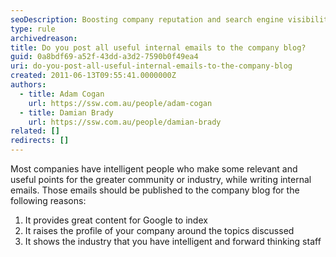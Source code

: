 ```yaml
---
seoDescription: Boosting company reputation and search engine visibility by publishing useful internal emails on the company blog, highlighting intelligent staff insights.
type: rule
archivedreason:
title: Do you post all useful internal emails to the company blog?
guid: 0a8bdf69-a52f-43dd-a3d2-7590b0f49ea4
uri: do-you-post-all-useful-internal-emails-to-the-company-blog
created: 2011-06-13T09:55:41.0000000Z
authors:
  - title: Adam Cogan
    url: https://ssw.com.au/people/adam-cogan
  - title: Damian Brady
    url: https://ssw.com.au/people/damian-brady
related: []
redirects: []
---
```


Most companies have intelligent people who make some relevant and useful points for the greater community or industry, while writing internal emails. Those emails should be published to the company blog for the following reasons:
1. It provides great content for Google to index
2. It raises the profile of your company around the topics discussed
3. It shows the industry that you have intelligent and forward thinking staff